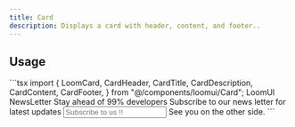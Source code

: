 ```yaml
---
title: Card
description: Displays a card with header, content, and footer..
---
```


## Usage

<PreviewWithCode>
  <Preview>
    <ClientOnlyCard />
  </Preview>
  ```tsx 
import {
  LoomCard,
  CardHeader,
  CardTitle,
  CardDescription,
  CardContent,
  CardFooter,
} from "@/components/loomui/Card";

<Card>
 <CardHeader>
    <CardTitle>LoomUI NewsLetter</CardTitle>
    <CardDescription>Stay ahead of 99% developers</CardDescription>
  </CardHeader>
  <CardContent>
      Subscribe to our news letter for latest updates
     <input placeholder="Subscribe to us !!" name="email" />
  </CardContent>
  <CardFooter  className="text-muted-foreground">
   See you on the other side.
  </CardFooter>
</Card>
  ```
</PreviewWithCode>
